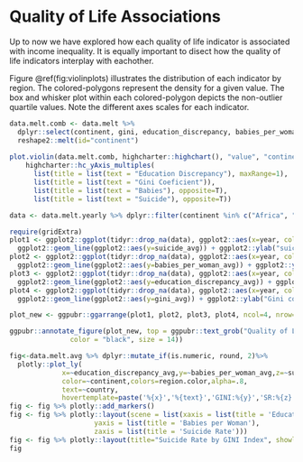 # Quality of Life Associations
Up to now we have explored how each quality of life indicator is associated with income inequality. It is equally important to disect how the quality of life indicators interplay with eachother.

Figure \@ref(fig:violinplots) illustrates the distribution of each indicator by region. The colored-polygons represent the density for a given value. The box and whisker plot within each colored-polygon depicts the non-outlier quartile values. Note the different axes scales for each indicator.

```r
data.melt.comb <- data.melt %>% 
  dplyr::select(continent, gini, education_discrepancy, babies_per_woman, suicide) %>%
  reshape2::melt(id="continent")
  
plot.violin(data.melt.comb, highcharter::highchart(), "value", "continent", "variable", highcharter::data_to_boxplot(data.melt.comb, value, continent, variable), c(1, 0, 2, 3)) %>%
    highcharter::hc_yAxis_multiples(
      list(title = list(text = "Education Discrepancy"), maxRange=1),
      list(title = list(text = "Gini Coeficient")),
      list(title = list(text = "Babies"), opposite=T),
      list(title = list(text = "Suicide"), opposite=T))
```

```r
data <- data.melt.yearly %>% dplyr::filter(continent %in% c("Africa", "Asia", "Europe", "North America", "South America"))

require(gridExtra)
plot1 <- ggplot2::ggplot(tidyr::drop_na(data), ggplot2::aes(x=year, col = continent)) +
  ggplot2::geom_line(ggplot2::aes(y=suicide_avg)) + ggplot2::ylab("suicide rate") 
plot2 <- ggplot2::ggplot(tidyr::drop_na(data), ggplot2::aes(x=year, col = continent)) +
  ggplot2::geom_line(ggplot2::aes(y=babies_per_woman_avg)) + ggplot2::ylab("babies per woman") 
plot3 <- ggplot2::ggplot(tidyr::drop_na(data), ggplot2::aes(x=year, col = continent)) +
  ggplot2::geom_line(ggplot2::aes(y=education_discrepancy_avg)) + ggplot2::ylab("Education inequality") 
plot4 <- ggplot2::ggplot(tidyr::drop_na(data), ggplot2::aes(x=year, col = continent)) +
  ggplot2::geom_line(ggplot2::aes(y=gini_avg)) + ggplot2::ylab("Gini coefficient") 

plot_new <- ggpubr::ggarrange(plot1, plot2, plot3, plot4, ncol=4, nrow=1, common.legend = TRUE, legend="bottom")

ggpubr::annotate_figure(plot_new, top = ggpubr::text_grob("Quality of Life over Time",
               color = "black", size = 14))

```
```r
fig<-data.melt.avg %>% dplyr::mutate_if(is.numeric, round, 2)%>%
  plotly::plot_ly(
             x=~education_discrepancy_avg,y=~babies_per_woman_avg,z=~suicide_avg,
             color=~continent,colors=region.color,alpha=.8,
             text=~country,
             hovertemplate=paste('%{x}','%{text}','GINI:%{y}','SR:%{z}',sep='<br>'))
fig <- fig %>% plotly::add_markers()
fig <- fig %>% plotly::layout(scene = list(xaxis = list(title = 'Education Discrepancy'),
                     yaxis = list(title = 'Babies per Woman'),
                     zaxis = list(title = 'Suicide Rate')))
fig <- fig %>% plotly::layout(title="Suicide Rate by GINI Index", showlegend = T)
fig
```

